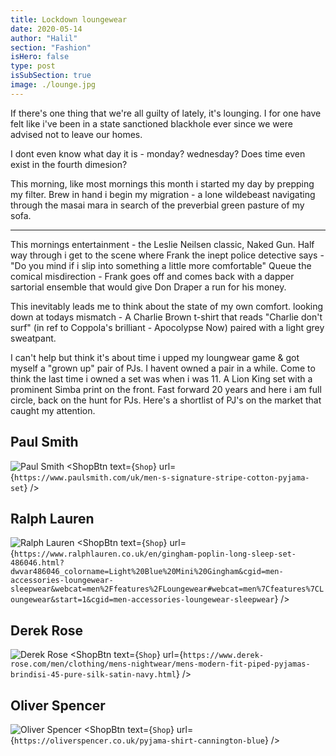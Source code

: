 ```yaml
---
title: Lockdown loungewear
date: 2020-05-14
author: "Halil"
section: "Fashion"
isHero: false
type: post
isSubSection: true
image: ./lounge.jpg
---
```



If there's one thing that we're all guilty of lately, it's lounging.
I for one have felt like i've been in a state sanctioned blackhole ever since we were advised not to leave our homes.

I dont even know what day it is - monday? wednesday? Does time even exist in the fourth dimesion?

This morning, like most mornings this month i started my day by prepping my filter.
Brew in hand i begin my migration - a lone wildebeast navigating through the masai mara in search of the preverbial green pasture of my sofa.

------------

This mornings entertainment - the Leslie Neilsen classic, Naked Gun.
Half way through i get to the scene where Frank the inept 
police detective says - "Do you mind if i slip into something a little more comfortable" 
Queue the comical misdirection - Frank goes off and comes back with a dapper sartorial ensemble that 
would give Don Draper a run for his money. 

This inevitably leads me to think about the state of my own comfort. looking down at todays mismatch - 
A Charlie Brown t-shirt that reads "Charlie don't surf" (in ref to Coppola's brilliant - Apocolypse Now) 
paired with a light grey sweatpant.

I can't help but think it's about time i upped my loungwear game & got myself a "grown up" pair of PJs.
I havent owned a pair in a while. Come to think the last time i owned a set was when i was 11. A Lion King set with a prominent Simba print on the front.
Fast forward 20 years and here i am full circle, back on the hunt for PJs. Here's a shortlist of PJ's on the market that caught my attention.

## Paul Smith
![Paul Smith](./paul_smith.jpg)
<ShopBtn text={`Shop`} url={`https://www.paulsmith.com/uk/men-s-signature-stripe-cotton-pyjama-set`} />

## Ralph Lauren
![Ralph Lauren](./ralph_lauren.jpeg)
<ShopBtn text={`Shop`} url={`https://www.ralphlauren.co.uk/en/gingham-poplin-long-sleep-set-486046.html?dwvar486046_colorname=Light%20Blue%20Mini%20Gingham&cgid=men-accessories-loungewear-sleepwear&webcat=men%2Ffeatures%2FLoungewear#webcat=men%7Cfeatures%7CLoungewear&start=1&cgid=men-accessories-loungewear-sleepwear`} />

## Derek Rose
![Derek Rose](./derek_rose.jpg)
<ShopBtn text={`Shop`} url={`https://www.derek-rose.com/men/clothing/mens-nightwear/mens-modern-fit-piped-pyjamas-brindisi-45-pure-silk-satin-navy.html`} />

## Oliver Spencer
![Oliver Spencer](./oli_spencer.jpg)
<ShopBtn text={`Shop`} url={`https://oliverspencer.co.uk/pyjama-shirt-cannington-blue`} />
